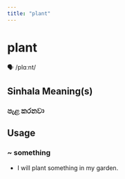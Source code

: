 ```yaml
---
title: "plant"
---
```


# plant

🗣️ /plɑːnt/

## Sinhala Meaning(s)

### පැළ කරනවා

## Usage

### ~ something

- I will plant something in my garden.

